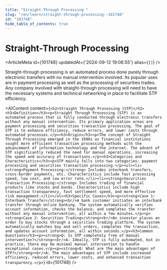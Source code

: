 ```yaml
---
title: "Straight-Through Processing "
slug: "/en/learn/straight-through-processing--101748"
id: "101748"
hide_table_of_contents: true
---
```



# Straight-Through Processing 

<ArticleMeta id={101748} updatedAt={'2024-09-12 19:06:55'} alias={`[]`} />
<div className='border-solid border-b border-t-0 my-4 border-[var(--ifm-color-gray-300)]' />

Straight-through processing is an automated process done purely through electronic transfers with no manual intervention involved. Its popular uses are in payment processing as well as the processing of securities trades. Any company involved with straight-through processing will need to have the necessary systems and technical networking in place to facilitate STP efficiency.

<AIContent content={`<h2>Straight Through Processing (STP)</h2><h3>Definition</h3><p>Straight Through Processing (STP) is an automated process that is fully conducted through electronic transfers without any manual intervention. Its primary application areas are payment processing and securities transaction processing. The goal of STP is to enhance efficiency, reduce errors, and lower costs through automated processes.</p><h3>Origin</h3><p>The concept of Straight Through Processing emerged in the 1990s as financial institutions sought more efficient transaction processing methods with the advancement of information technology and the internet. The advent of STP significantly reduced the need for manual operations, increasing the speed and accuracy of transactions.</p><h3>Categories and Characteristics</h3><p>STP mainly falls into two categories: payment processing and securities transaction processing.</p><ul><li><strong>Payment Processing:</strong> Includes interbank transfers, cross-border payments, etc. Characteristics include fast processing speed, low cost, and low error rate.</li><li><strong>Securities Transaction Processing:</strong> Includes trading of financial products like stocks and bonds. Characteristics include high transaction transparency, fast settlement speed, and more effective risk management.</li></ul><h3>Specific Cases</h3><p><strong>Case 1: Interbank Transfer</strong><br/>A bank customer initiates an interbank transfer through online banking. The system automatically verifies account information, checks the balance, and completes the transfer without any manual intervention, all within a few minutes.</p><p><strong>Case 2: Securities Trading</strong><br/>An investor places an order to buy stocks through a securities trading platform. The system automatically matches buy and sell orders, completes the transaction, and updates account information, all within seconds.</p><h3>Common Questions</h3><p><strong>Q: Is STP completely free of manual intervention?</strong><br/>A: Ideally, STP is fully automated, but in practice, there may be minimal manual intervention to handle exceptional cases.</p><p><strong>Q: What are the main advantages of STP?</strong><br/>A: The main advantages of STP include increased efficiency, reduced errors, lower costs, and enhanced transaction transparency.</p>`} id={101748} />
